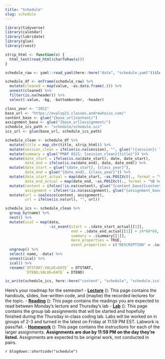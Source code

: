 ```yaml
---
title: "Schedule"
slug: schedule
---
```


```r
library(tidyverse)
library(calendar)
library(lubridate)
library(glue)
library(rvest)

strip_html <- function(s) {
  html_text(read_html(charToRaw(s)))
}

schedule_raw <- yaml::read_yaml(here::here("data", "schedule.yaml"))$lessons

schedule_df <- enframe(schedule_raw) %>% 
  mutate(cleaned = map(value, ~as.data.frame(.))) %>% 
  unnest(cleaned) %>% 
  filter(is.na(header)) %>% 
  select(-value, -bg, -bottomborder, -header)

class_year <- "2021"
base_url <- "https://evalsp21.classes.andrewheiss.com/"
content_base <- glue("{base_url}content/")
assignment_base <- glue("{base_url}assignment/")
schedule_ics_path <- "schedule/schedule.ics"
ics_url <- glue(base_url, schedule_ics_path)

schedule_clean <- schedule_df %>%
  mutate(title = map_chr(title, strip_html)) %>%
  mutate(session_clean = ifelse(is.na(session), "", glue("({session}) "))) %>% 
  mutate(summary = glue("PMAP 8521: {session_clean}{title}")) %>% 
  mutate(date_start = ifelse(is.na(date_start), date, date_start),
         date_end = ifelse(is.na(date_end), date, date_end)) %>% 
  mutate(date_start = glue("{date_start}, {class_year}"),
         date_end = glue("{date_end}, {class_year}")) %>% 
  mutate(date_start_actual = map(date_start, ~as.POSIXct(., format = "%B %d, %Y")),
         date_end_actual = map(date_end, ~as.POSIXct(., format = "%B %d, %Y"))) %>% 
  mutate(content = ifelse(!is.na(content), glue("{content_base}{content}/"), NA),
         assignment = ifelse(!is.na(assignment), glue("{assignment_base}{assignment}/"), NA)) %>% 
  mutate(url = coalesce(content, assignment),
         url = ifelse(is.na(url), "", url))

schedule_ics <- schedule_clean %>% 
  group_by(name) %>% 
  nest() %>% 
  mutate(ical = map(data,
                    ~ic_event(start = .$date_start_actual[[1]],
                              end = .$date_end_actual[[1]] + 24*60*60,
                              summary = .$summary[[1]],
                              more_properties = TRUE,
                              event_properties = c("DESCRIPTION" = .$url[[1]])))) %>% 
  ungroup() %>% 
  select(-name, -data) %>% 
  unnest(ical) %>% 
  ical() %>% 
  rename(`DTSTART;VALUE=DATE` = DTSTART,
         `DTEND;VALUE=DATE` = DTEND)

ic_write(schedule_ics, here::here("content", "schedule", "schedule.ics"))
```

Here's your roadmap for the semester!
- [**Lecture**](/Lecture/) (<i class="fas fa-book-reader"></i>): This page contains the handouts, slides, live-written code, and (maybe) the recorded lectures for the topic.
- [**Reading**](/Assignment/Reading/) (<i class="fas fa-book-reader"></i>): This page contains the readings you are expected to read between Monday's lecture and Thursday's lab
- [**Lab**](/Assignment/Lab) (<i class="fas fa-laptop-code"></i>): This page contains the group lab assignments that will be started and hopefully finished during the Thursday in-class coding lab. Labs will be worked on in groups of 2-3 and turned in the latest on Friday at 11:59 PM EST. Labwork is pass/fail. 
- [**Homework**](/assignment/homework) (<i class="fas fa-pencil-ruler"></i>): This page contains the instructions for each of the larger assignments. **Assignments are due by 11:59 PM on the day they're listed.** Assignments are expected to be original work, not conducted in pairs.

`r blogdown::shortcode("schedule")`
